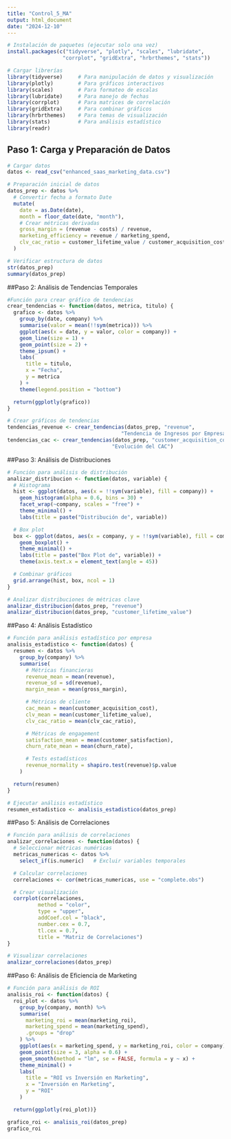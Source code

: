 ---
title: "Control_5_MA"
output: html_document
date: "2024-12-10"
---
```{r}
# Instalación de paquetes (ejecutar solo una vez)
install.packages(c("tidyverse", "plotly", "scales", "lubridate",
                  "corrplot", "gridExtra", "hrbrthemes", "stats"))
```
```{r}
# Cargar librerías
library(tidyverse)     # Para manipulación de datos y visualización
library(plotly)        # Para gráficos interactivos
library(scales)        # Para formateo de escalas
library(lubridate)     # Para manejo de fechas
library(corrplot)      # Para matrices de correlación
library(gridExtra)     # Para combinar gráficos
library(hrbrthemes)    # Para temas de visualización
library(stats)         # Para análisis estadístico
library(readr)
```

## Paso 1: Carga y Preparación de Datos
```{r}
# Cargar datos
datos <- read_csv("enhanced_saas_marketing_data.csv")

# Preparación inicial de datos
datos_prep <- datos %>%
  # Convertir fecha a formato Date
  mutate(
    date = as.Date(date),
    month = floor_date(date, "month"),
    # Crear métricas derivadas
    gross_margin = (revenue - costs) / revenue,
    marketing_efficiency = revenue / marketing_spend,
    clv_cac_ratio = customer_lifetime_value / customer_acquisition_cost
  )

# Verificar estructura de datos
str(datos_prep)
summary(datos_prep)
```
##Paso 2: Análisis de Tendencias Temporales
```{r}
#Función para crear gráfico de tendencias
crear_tendencias <- function(datos, metrica, titulo) {
  grafico <- datos %>%
    group_by(date, company) %>%
    summarise(valor = mean(!!sym(metrica))) %>%
    ggplot(aes(x = date, y = valor, color = company)) +
    geom_line(size = 1) +
    geom_point(size = 2) +
    theme_ipsum() +
    labs(
      title = titulo,
      x = "Fecha",
      y = metrica
    ) +
    theme(legend.position = "bottom")

  return(ggplotly(grafico))
}

# Crear gráficos de tendencias
tendencias_revenue <- crear_tendencias(datos_prep, "revenue",
                                     "Tendencia de Ingresos por Empresa")
tendencias_cac <- crear_tendencias(datos_prep, "customer_acquisition_cost",
                                  "Evolución del CAC")

```
##Paso 3: Análisis de Distribuciones
```{r}
# Función para análisis de distribución
analizar_distribucion <- function(datos, variable) {
  # Histograma
  hist <- ggplot(datos, aes(x = !!sym(variable), fill = company)) +
    geom_histogram(alpha = 0.6, bins = 30) +
    facet_wrap(~company, scales = "free") +
    theme_minimal() +
    labs(title = paste("Distribución de", variable))

  # Box plot
  box <- ggplot(datos, aes(x = company, y = !!sym(variable), fill = company)) +
    geom_boxplot() +
    theme_minimal() +
    labs(title = paste("Box Plot de", variable)) +
    theme(axis.text.x = element_text(angle = 45))

  # Combinar gráficos
  grid.arrange(hist, box, ncol = 1)
}

# Analizar distribuciones de métricas clave
analizar_distribucion(datos_prep, "revenue")
analizar_distribucion(datos_prep, "customer_lifetime_value")
```
##Paso 4: Análisis Estadístico
```{r}
# Función para análisis estadístico por empresa
analisis_estadistico <- function(datos) {
  resumen <- datos %>%
    group_by(company) %>%
    summarise(
      # Métricas financieras
      revenue_mean = mean(revenue),
      revenue_sd = sd(revenue),
      margin_mean = mean(gross_margin),

      # Métricas de cliente
      cac_mean = mean(customer_acquisition_cost),
      clv_mean = mean(customer_lifetime_value),
      clv_cac_ratio = mean(clv_cac_ratio),

      # Métricas de engagement
      satisfaction_mean = mean(customer_satisfaction),
      churn_rate_mean = mean(churn_rate),

      # Tests estadísticos
      revenue_normality = shapiro.test(revenue)$p.value
    )

  return(resumen)
}

# Ejecutar análisis estadístico
resumen_estadistico <- analisis_estadistico(datos_prep)
```

##Paso 5: Análisis de Correlaciones
```{r}
# Función para análisis de correlaciones
analizar_correlaciones <- function(datos) {
  # Seleccionar métricas numéricas
  metricas_numericas <- datos %>%
    select_if(is.numeric)   # Excluir variables temporales

  # Calcular correlaciones
  correlaciones <- cor(metricas_numericas, use = "complete.obs")

  # Crear visualización
  corrplot(correlaciones,
          method = "color",
          type = "upper",
          addCoef.col = "black",
          number.cex = 0.7,
          tl.cex = 0.7,
          title = "Matriz de Correlaciones")
}

# Visualizar correlaciones
analizar_correlaciones(datos_prep)

```
##Paso 6: Análisis de Eficiencia de Marketing
```{r}
# Función para análisis de ROI
analisis_roi <- function(datos) {
  roi_plot <- datos %>%
    group_by(company, month) %>%
    summarise(
      marketing_roi = mean(marketing_roi),
      marketing_spend = mean(marketing_spend),
      .groups = "drop"
    ) %>%
    ggplot(aes(x = marketing_spend, y = marketing_roi, color = company)) +
    geom_point(size = 3, alpha = 0.6) +
    geom_smooth(method = "lm", se = FALSE, formula = y ~ x) +
    theme_minimal() +
    labs(
      title = "ROI vs Inversión en Marketing",
      x = "Inversión en Marketing",
      y = "ROI"
    )

  return(ggplotly(roi_plot))}
```


```{r, results='asis', echo=FALSE}
grafico_roi <- analisis_roi(datos_prep)
grafico_roi
```





